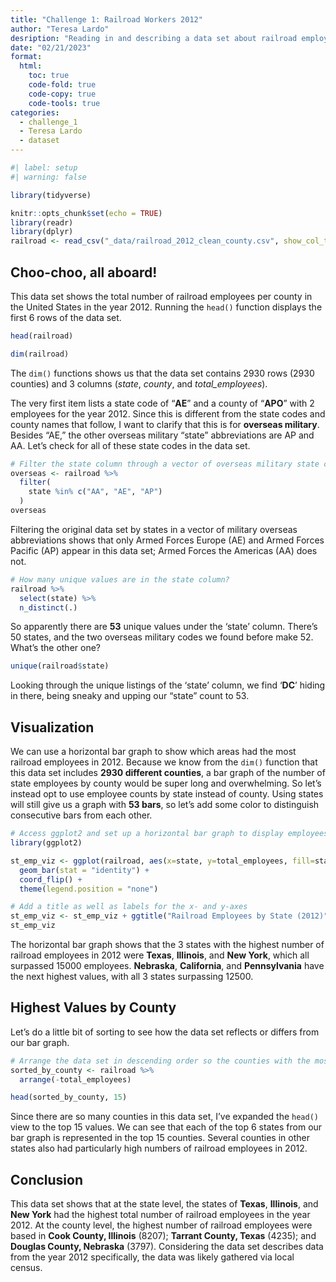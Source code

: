 ```yaml
---
title: "Challenge 1: Railroad Workers 2012"
author: "Teresa Lardo"
desription: "Reading in and describing a data set about railroad employees in the year 2012."
date: "02/21/2023"
format:
  html:
    toc: true
    code-fold: true
    code-copy: true
    code-tools: true
categories:
  - challenge_1
  - Teresa Lardo
  - dataset
---
```


```r
#| label: setup
#| warning: false

library(tidyverse)

knitr::opts_chunk$set(echo = TRUE)
library(readr)
library(dplyr)
railroad <- read_csv("_data/railroad_2012_clean_county.csv", show_col_types = FALSE)
```

## Choo-choo, all aboard!

This data set shows the total number of railroad employees per county in the United States in the year 2012. Running the `head()` function displays the first 6 rows of the data set.

```r
head(railroad)
```

```r
dim(railroad)
```

The `dim()` functions shows us that the data set contains 2930 rows (2930 counties) and 3 columns (*state*, *county*, and *total_employees*).

The very first item lists a state code of "**AE**" and a county of "**APO**" with 2 employees for the year 2012. Since this is different from the state codes and county names that follow, I want to clarify that this is for **overseas military**. Besides "AE," the other overseas military "state" abbreviations are AP and AA. Let's check for all of these state codes in the data set.

```r
# Filter the state column through a vector of overseas military state codes
overseas <- railroad %>% 
  filter(
    state %in% c("AA", "AE", "AP")
  )
overseas
```

Filtering the original data set by states in a vector of military overseas abbreviations shows that only Armed Forces Europe (AE) and Armed Forces Pacific (AP) appear in this data set; Armed Forces the Americas (AA) does not.

```r
# How many unique values are in the state column?
railroad %>% 
  select(state) %>% 
  n_distinct(.)
```

So apparently there are **53** unique values under the 'state' column. There's 50 states, and the two overseas military codes we found before make 52. What's the other one?

```r
unique(railroad$state)
```

Looking through the unique listings of the 'state' column, we find '**DC**' hiding in there, being sneaky and upping our "state" count to 53.

## Visualization

We can use a horizontal bar graph to show which areas had the most railroad employees in 2012. Because we know from the `dim()` function that this data set includes **2930 different counties**, a bar graph of the number of state employees by county would be super long and overwhelming. So let's instead opt to use employee counts by state instead of county. Using states will still give us a graph with **53 bars**, so let's add some color to distinguish consecutive bars from each other.

```r
# Access ggplot2 and set up a horizontal bar graph to display employees by state
library(ggplot2)

st_emp_viz <- ggplot(railroad, aes(x=state, y=total_employees, fill=state)) + 
  geom_bar(stat = "identity") + 
  coord_flip() + 
  theme(legend.position = "none")

# Add a title as well as labels for the x- and y-axes
st_emp_viz <- st_emp_viz + ggtitle("Railroad Employees by State (2012)") + xlab("State") + ylab("Total Employees")
st_emp_viz
```

The horizontal bar graph shows that the 3 states with the highest number of railroad employees in 2012 were **Texas**, **Illinois**, and **New York**, which all surpassed 15000 employees. **Nebraska**, **California**, and **Pennsylvania** have the next highest values, with all 3 states surpassing 12500.

## Highest Values by County

Let's do a little bit of sorting to see how the data set reflects or differs from our bar graph.

```r
# Arrange the data set in descending order so the counties with the most employees appear at the top
sorted_by_county <- railroad %>% 
  arrange(-total_employees)

head(sorted_by_county, 15)
```

Since there are so many counties in this data set, I've expanded the `head()` view to the top 15 values. We can see that each of the top 6 states from our bar graph is represented in the top 15 counties. Several counties in other states also had particularly high numbers of railroad employees in 2012.

## Conclusion

This data set shows that at the state level, the states of **Texas**, **Illinois**, and **New York** had the highest total number of railroad employees in the year 2012. At the county level, the highest number of railroad employees were based in **Cook County, Illinois** (8207); **Tarrant County, Texas** (4235); and **Douglas County, Nebraska** (3797). Considering the data set describes data from the year 2012 specifically, the data was likely gathered via local census.
